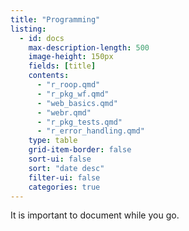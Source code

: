 ```yaml
---
title: "Programming"
listing:
  - id: docs
    max-description-length: 500
    image-height: 150px
    fields: [title]
    contents: 
      - "r_roop.qmd"
      - "r_pkg_wf.qmd"
      - "web_basics.qmd"
      - "webr.qmd"
      - "r_pkg_tests.qmd"
      - "r_error_handling.qmd"
    type: table
    grid-item-border: false
    sort-ui: false
    sort: "date desc"
    filter-ui: false
    categories: true
---
```


It is important to document while you go.

